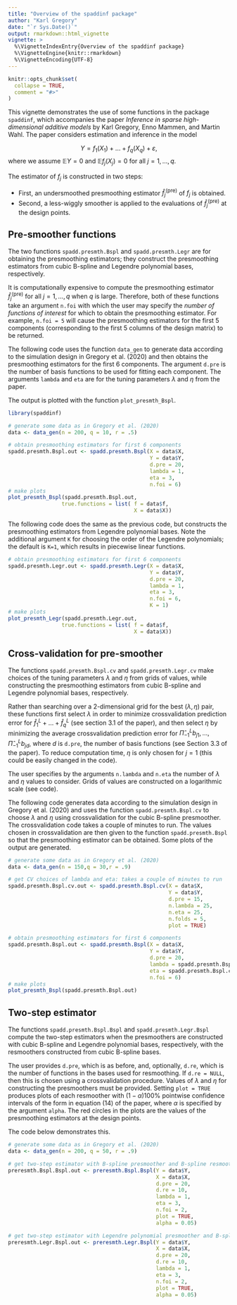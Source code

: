```yaml
---
title: "Overview of the spaddinf package"
author: "Karl Gregory"
date: "`r Sys.Date()`"
output: rmarkdown::html_vignette
vignette: >
  %\VignetteIndexEntry{Overview of the spaddinf package}
  %\VignetteEngine{knitr::rmarkdown}
  %\VignetteEncoding{UTF-8}
---
```


```r
knitr::opts_chunk$set(
  collapse = TRUE,
  comment = "#>"
)
```

This vignette demonstrates the use of some functions in the package `spaddinf`, which accompanies the paper *Inference in sparse high-dimensional additive models* by Karl Gregory, Enno Mammen, and Martin Wahl.  The paper considers estimation and inference in the model

$$
Y = f_1(X_1) + \dots + f_q(X_q) + \varepsilon,
$$
where we assume $\mathbb{E} Y = 0$ and $\mathbb{E}f_j(X_j) = 0$ for all $j = 1,\dots,q$.  

The estimator of $f_j$ is constructed in two steps: 

  - First, an undersmoothed presmoothing estimator $\hat{f}_j^{(\text{pre})}$ of $f_j$ is obtained.
  - Second, a less-wiggly smoother is applied to the evaluations of $\hat f_j^{\text{(pre)}}$ at the design points.

## Pre-smoother functions

The two functions `spadd.presmth.Bspl` and `spadd.presmth.Legr` are for obtaining the presmoothing estimators; they construct the presmoothing estimators from cubic B-spline and Legendre polynomial bases, respectively.

It is computationally expensive to compute the presmoothing estimator $\hat f_j^{(\text{pre})}$ for all $j = 1,\dots,q$ when $q$ is large.  Therefore, both of these functions take an argument `n.foi` with which the user may specify the _number of functions of interest_ for which to obtain the presmoothing estimator.  For example, `n.foi = 5` will cause the presmoothing estimators for the first 5 components (corresponding to the first 5 columns of the design matrix) to be returned.

The following code uses the function `data_gen` to generate data according to the simulation design in Gregory et al. (2020) and then obtains the presmoothing estimators for the first 6 components.  The argument `d.pre` is the number of basis functions to be used for fitting each component.  The arguments `lambda` and `eta` are for the tuning parameters $\lambda$ and $\eta$ from the paper.

The output is plotted with the function `plot_presmth_Bspl`. 

```r
library(spaddinf)

# generate some data as in Gregory et al. (2020)
data <- data_gen(n = 200, q = 10, r = .5)

# obtain presmoothing estimators for first 6 components
spadd.presmth.Bspl.out <- spadd.presmth.Bspl(X = data$X,
                                             Y = data$Y,
                                             d.pre = 20,
                                             lambda = 1,
                                             eta = 3,
                                             n.foi = 6)
# make plots
plot_presmth_Bspl(spadd.presmth.Bspl.out,
                 true.functions = list( f = data$f,
                                        X = data$X))
```

The following code does the same as the previous code, but constructs the presmoothing estimators from Legendre polynomial bases. Note the additional argument `K` for choosing the order of the Legendre polynomials; the default is `K=1`, which results in piecewise linear functions.

```r
# obtain presmoothing estimators for first 6 components
spadd.presmth.Legr.out <- spadd.presmth.Legr(X = data$X,
                                             Y = data$Y,
                                             d.pre = 20,
                                             lambda = 1,
                                             eta = 3,
                                             n.foi = 6,
                                             K = 1)
# make plots
plot_presmth_Legr(spadd.presmth.Legr.out,
                 true.functions = list( f = data$f,
                                        X = data$X))
```

## Cross-validation for pre-smoother

The functions `spadd.presmth.Bspl.cv` and `spadd.presmth.Legr.cv` make choices of the tuning parameters $\lambda$ and $\eta$ from grids of values, while constructing the presmoothing estimators from cubic B-spline and Legendre polynomial bases, respectively.

Rather than searching over a 2-dimensional grid for the best $(\lambda,\eta)$ pair, these functions first select $\lambda$ in order to minimize crossvalidation prediction error for $\hat f_1^L + \dots + \hat f_q^L$ (see section 3.1 of the paper), and then select $\eta$ by minimizing the average crossvalidation prediction error for $\hat{\Pi}^L_{-1}b_{j1},\dots,\hat{\Pi}^L_{-1}b_{jd}$, where $d$ is `d.pre`, the number of basis functions (see Section 3.3 of the paper). To reduce computation time, $\eta$ is only chosen for $j = 1$ (this could be easily changed in the code).

The user specifies by the arguments `n.lambda` and `n.eta` the number of $\lambda$ and $\eta$ values to consider.  Grids of values are constructed on a logarithmic scale (see code).


The following code generates data according to the simulation design in Gregory et al. (2020) and uses the function `spadd.presmth.Bspl.cv` to choose $\lambda$ and $\eta$ using crossvalidation for the cubic B-spline presmoother.  The crossvalidation code takes a couple of minutes to run.  The values chosen in crossvalidation are then given to the function `spadd.presmth.Bspl` so that the presmoothing estimator can be obtained.  Some plots of the output are generated.

```r
# generate some data as in Gregory et al. (2020)
data <- data_gen(n = 150,q = 30,r = .9)

# get CV choices of lambda and eta: takes a couple of minutes to run
spadd.presmth.Bspl.cv.out <- spadd.presmth.Bspl.cv(X = data$X,
                                                   Y = data$Y,
                                                   d.pre = 15,
                                                   n.lambda = 25,
                                                   n.eta = 25,
                                                   n.folds = 5,
                                                   plot = TRUE)

# obtain presmoothing estimators for first 6 components                                                    
spadd.presmth.Bspl.out <- spadd.presmth.Bspl(X = data$X,
                                             Y = data$Y,
                                             d.pre = 20,
                                             lambda = spadd.presmth.Bspl.cv.out$cv.lambda,
                                             eta = spadd.presmth.Bspl.cv.out$cv.eta,
                                             n.foi = 6)
# make plots
plot_presmth_Bspl(spadd.presmth.Bspl.out)
```


## Two-step estimator

The functions `spadd.presmth.Bspl.Bspl` and `spadd.presmth.Legr.Bspl` compute the two-step estimators when the presmoothers are constructed with cubic B-spline and Legendre polynomial bases, respectively, with the resmoothers constructed from cubic B-spline bases.

The user provides `d.pre`, which is as before, and, optionally, `d.re`, which is the number of functions in the bases used for resmoothing.  If `d.re = NULL`, then this is chosen using a crossvalidation procedure.  Values of $\lambda$ and $\eta$ for constructing the presmoothers must be provided.  Setting `plot = TRUE` produces plots of each resmoother with $(1 - \alpha)100\%$ pointwise confidence intervals of the form in equation (14) of the paper, where $\alpha$ is specified by the argument `alpha`. The red circles in the plots are the values of the presmoothing estimators at the design points.

The code below demonstrates this.

```r
# generate some data as in Gregory et al. (2020)
data <- data_gen(n = 200, q = 50, r = .9)

# get two-step estimator with B-spline presmoother and B-spline resmoother
preresmth.Bspl.Bspl.out <- preresmth.Bspl.Bspl(Y = data$Y,
                                               X = data$X,
                                               d.pre = 20,
                                               d.re = 10,
                                               lambda = 1,
                                               eta = 3,
                                               n.foi = 2,
                                               plot = TRUE,
                                               alpha = 0.05)

# get two-step estimator with Legendre polynomial presmoother and B-spline resmoother
preresmth.Legr.Bspl.out <- preresmth.Legr.Bspl(Y = data$Y,
                                               X = data$X,
                                               d.pre = 20,
                                               d.re = 10,
                                               lambda = 1,
                                               eta = 3,
                                               n.foi = 2,
                                               plot = TRUE,
                                               alpha = 0.05)
```

